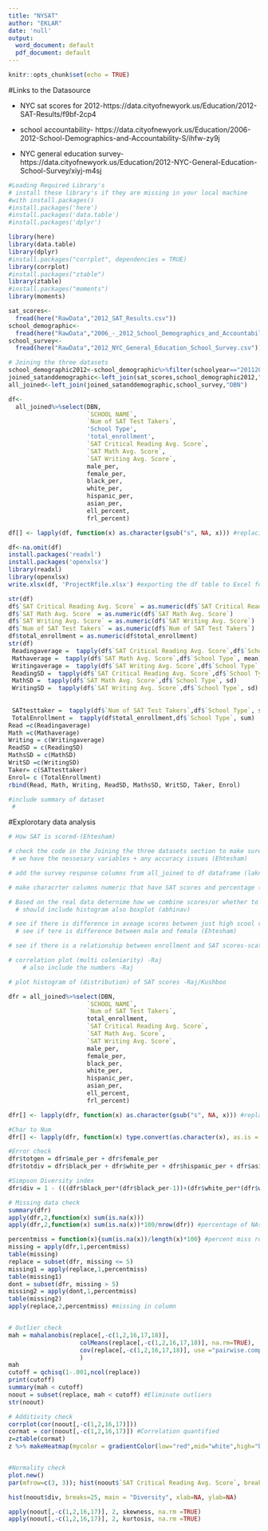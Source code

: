 ```yaml
---
title: "NYSAT"
author: "EKLAR"
date: 'null'
output:
  word_document: default
  pdf_document: default
---
```


```r
knitr::opts_chunk$set(echo = TRUE)
```

#Links to the Datasource

+ NYC sat scores for 2012-https://data.cityofnewyork.us/Education/2012-SAT-Results/f9bf-2cp4

+ school accountability- https://data.cityofnewyork.us/Education/2006-2012-School-Demographics-and-Accountability-S/ihfw-zy9j

+ NYC general education survey-https://data.cityofnewyork.us/Education/2012-NYC-General-Education-School-Survey/xiyj-m4sj


```r
#Loading Required Library's
# install these library's if they are missing in your local machine
#with install.packages()
#install.packages('here')
#install.packages('data.table')
#install.packages('dplyr')

library(here) 
library(data.table)
library(dplyr)
#install.packages("corrplot", dependencies = TRUE)
library(corrplot)
#install.packages("ztable")
library(ztable)
#install.packages("moments")
library(moments)
```

```r
sat_scores<-
  fread(here("RawData","2012_SAT_Results.csv"))
school_demographic<-
  fread(here("RawData","2006_-_2012_School_Demographics_and_Accountability_Snapshot.csv"))
school_survey<-
  fread(here("RawData","2012_NYC_General_Education_School_Survey.csv"))
```

```r
# Joining the three datasets
school_demographic2012<-school_demographic%>%filter(schoolyear=="20112012")
joined_satanddemographic<-left_join(sat_scores,school_demographic2012,"DBN")
all_joined<-left_join(joined_satanddemographic,school_survey,"DBN")

df<- 
  all_joined%>%select(DBN,
                      `SCHOOL NAME`,
                      `Num of SAT Test Takers`,
                      'School Type',
                      'total_enrollment',
                      `SAT Critical Reading Avg. Score`,
                      `SAT Math Avg. Score`,
                      `SAT Writing Avg. Score`,
                      male_per,
                      female_per,
                      black_per,
                      white_per,
                      hispanic_per,
                      asian_per,
                      ell_percent,
                      frl_percent) 

df[] <- lapply(df, function(x) as.character(gsub("s", NA, x))) #replacing "s" with NA's

df<-na.omit(df)
install.packages('readxl')
install.packages('openxlsx')
library(readxl)
library(openxlsx)
write.xlsx(df, 'ProjectRfile.xlsx') #exporting the df table to Excel for comparison
```
```r
 
str(df)
df$`SAT Critical Reading Avg. Score` = as.numeric(df$`SAT Critical Reading Avg. Score`)
df$`SAT Math Avg. Score` = as.numeric(df$`SAT Math Avg. Score`)
df$`SAT Writing Avg. Score` = as.numeric(df$`SAT Writing Avg. Score`)
df$`Num of SAT Test Takers` = as.numeric(df$`Num of SAT Test Takers`)
df$total_enrollment = as.numeric(df$total_enrollment)
str(df)
 Readingaverage =  tapply(df$`SAT Critical Reading Avg. Score`,df$`School Type`, mean)
 Mathaverage =  tapply(df$`SAT Math Avg. Score`,df$`School Type`, mean)
 Writingaverage =  tapply(df$`SAT Writing Avg. Score`,df$`School Type`, mean)
 ReadingSD =  tapply(df$`SAT Critical Reading Avg. Score`,df$`School Type`, sd)
 MathSD =  tapply(df$`SAT Math Avg. Score`,df$`School Type`, sd)
 WritingSD =  tapply(df$`SAT Writing Avg. Score`,df$`School Type`, sd)
 
 
 SATtesttaker =  tapply(df$`Num of SAT Test Takers`,df$`School Type`, sum)
 TotalEnrollment =  tapply(df$total_enrollment,df$`School Type`, sum)
Read =c(Readingaverage)
Math =c(Mathaverage)
Writing = c(Writingaverage)
ReadSD = c(ReadingSD)
MathsSD = c(MathSD) 
WritSD =c(WritingSD)
Taker= c(SATtesttaker)
Enrol= c (TotalEnrollment)
rbind(Read, Math, Writing, ReadSD, MathsSD, WritSD, Taker, Enrol)
```



```r
#include summary of dataset 
 #   
```

#Explorotary data analysis

```r
# How SAT is scored-(Ehtesham)

# check the code in the Joining the three datasets section to make sure that 
 # we have the nessesary variables + any accuracy issues (Ehtesham)

# add the survey response columns from all_joined to df dataframe (laknath)

# make characrter columns numeric that have SAT scores and percentage (Abinav)

# Based on the real data deternime how we combine scores/or whether to keep seperate (Abhinav)
  # should include histogram also boxplot (abhinav)

# see if there is difference in aveage scores between just high scool vs those other types
  # see if tere is difference between male and female (Ehtesham)

# see if there is a relationship between enrollment and SAT scores-scatterplot (Laknath)

# correlation plot (multi coleniarity) -Raj
    # also include the numbers -Raj

# plot histogram of (distribution) of SAT scores -Raj/Kushboo

```  

```r
dfr = all_joined%>%select(DBN,
                      `SCHOOL NAME`,
                      `Num of SAT Test Takers`,
                      total_enrollment,
                      `SAT Critical Reading Avg. Score`,
                      `SAT Math Avg. Score`,
                      `SAT Writing Avg. Score`,
                      male_per,
                      female_per,
                      black_per,
                      white_per,
                      hispanic_per,
                      asian_per,
                      ell_percent,
                      frl_percent) 

dfr[] <- lapply(dfr, function(x) as.character(gsub("s", NA, x))) #replacing "s" with NA's

#Char to Num
dfr[] <- lapply(dfr, function(x) type.convert(as.character(x), as.is = TRUE))

#Error check
dfr$totgen = dfr$male_per + dfr$female_per
dfr$totdiv = dfr$black_per + dfr$white_per + dfr$hispanic_per + dfr$asian_per

#Simpson Diversity index
dfr$div = 1 - (((dfr$black_per*(dfr$black_per-1))+(dfr$white_per*(dfr$white_per-1))+(dfr$hispanic_per*(dfr$hispanic_per-1))+(dfr$asian_per*(dfr$asian_per-1)))/9900)

# Missing data check
summary(dfr)
apply(dfr,2,function(x) sum(is.na(x)))
apply(dfr,2,function(x) sum(is.na(x))*100/nrow(dfr)) #percentage of NAs

percentmiss = function(x){sum(is.na(x))/length(x)*100} #percent miss row
missing = apply(dfr,1,percentmiss)
table(missing)
replace = subset(dfr, missing <= 5)
missing1 = apply(replace,1,percentmiss)
table(missing1)
dont = subset(dfr, missing > 5)
missing2 = apply(dont,1,percentmiss)
table(missing2)
apply(replace,2,percentmiss) #missing in column


# Outlier check
mah = mahalanobis(replace[,-c(1,2,16,17,18)],
                    colMeans(replace[,-c(1,2,16,17,18)], na.rm=TRUE),
                    cov(replace[,-c(1,2,16,17,18)], use ="pairwise.complete.obs")
                    )
mah
cutoff = qchisq(1-.001,ncol(replace))
print(cutoff)
summary(mah < cutoff)
noout = subset(replace, mah < cutoff) #Eliminate outliers
str(noout)

# Additivity check
corrplot(cor(noout[,-c(1,2,16,17)]))
cormat = cor(noout[,-c(1,2,16,17)]) #Correlation quantified
z=ztable(cormat)
z %>% makeHeatmap(mycolor = gradientColor(low="red",mid="white",high="blue")) %>% print(caption="Correlation Heatmap")


#Normality check
plot.new()
par(mfrow=c(3, 3)); hist(noout$`SAT Critical Reading Avg. Score`, breaks=15, main = "SAT Reading", xlab=NA, ylab=NA); hist(noout$`SAT Math Avg. Score`, breaks=15, main = "SAT Math", xlab=NA, ylab=NA); hist(noout$`SAT Writing Avg. Score`, breaks=15, main = "SAT Writing", xlab=NA, ylab=NA); hist(noout$ell_percent, breaks=15, main = "ELL", xlab=NA, ylab=NA); hist(noout$frl_percent, breaks=15, main = "FRL", xlab=NA, ylab=NA); hist(noout$female_per, breaks=15, main = "Female %", xlab=NA, ylab=NA); hist(noout$white_per, breaks=15, main = "White %", xlab=NA, ylab=NA); hist(noout$black_per, breaks=15, main = "Black %", xlab=NA, ylab=NA); hist(noout$asian_per, breaks=15, main = "Asian %", xlab=NA, ylab=NA)

hist(noout$div, breaks=25, main = "Diversity", xlab=NA, ylab=NA)

apply(noout[,-c(1,2,16,17)], 2, skewness, na.rm =TRUE)
apply(noout[,-c(1,2,16,17)], 2, kurtosis, na.rm =TRUE)

```